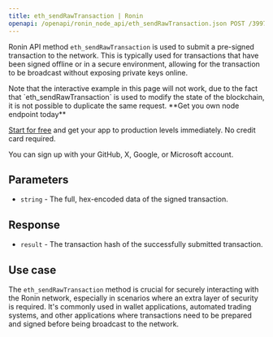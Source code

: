 ---
title: eth_sendRawTransaction | Ronin
openapi: /openapi/ronin_node_api/eth_sendRawTransaction.json POST /3997273fc956a67dc6982384500e669e
---

Ronin API method `eth_sendRawTransaction` is used to submit a pre-signed transaction to the network. This is typically used for transactions that have been signed offline or in a secure environment, allowing for the transaction to be broadcast without exposing private keys online.

<Warning>
Note that the interactive example in this page will not work, due to the fact that `eth_sendRawTransaction` is used to modify the state of the blockchain, it is not possible to duplicate the same request.
</Warning>

<Check>
**Get you own node endpoint today**

[Start for free](https://console.chainstack.com/) and get your app to production levels immediately. No credit card required.

You can sign up with your GitHub, X, Google, or Microsoft account.
</Check>


## Parameters

* `string` - The full, hex-encoded data of the signed transaction.

## Response

* `result` - The transaction hash of the successfully submitted transaction.

## Use case

The `eth_sendRawTransaction` method is crucial for securely interacting with the Ronin network, especially in scenarios where an extra layer of security is required. It's commonly used in wallet applications, automated trading systems, and other applications where transactions need to be prepared and signed before being broadcast to the network.
